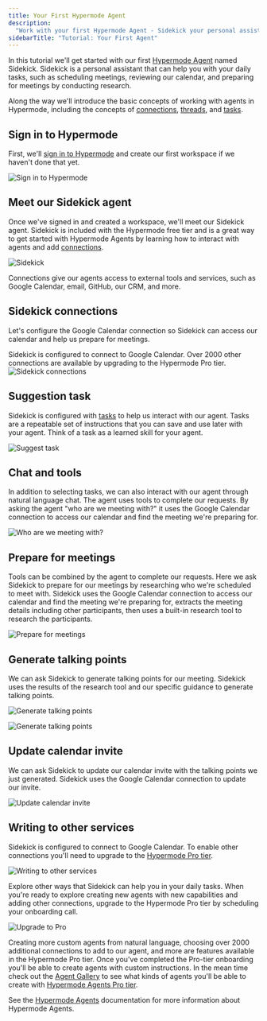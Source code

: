 ```yaml
---
title: Your First Hypermode Agent
description:
  "Work with your first Hypermode Agent - Sidekick your personal assistant"
sidebarTitle: "Tutorial: Your First Agent"
---
```


In this tutorial we'll get started with our first
[Hypermode Agent](/agents/introduction) named Sidekick. Sidekick is a personal
assistant that can help you with your daily tasks, such as scheduling meetings,
reviewing our calendar, and preparing for meetings by conducting research.

Along the way we'll introduce the basic concepts of working with agents in
Hypermode, including the concepts of [connections](/agents/connections),
[threads](/agents/work), and [tasks](/agents/tasks).

## Sign in to Hypermode

First, we'll [sign in to Hypermode](https://hypermode.com/login) and create our
first workspace if we haven't done that yet.

![Sign in to Hypermode](/images/tutorials/first-hypermode-agent/login.png)

## Meet our Sidekick agent

Once we've signed in and created a workspace, we'll meet our Sidekick agent.
Sidekick is included with the Hypermode free tier and is a great way to get
started with Hypermode Agents by learning how to interact with agents and add
[connections](/agents/connections).

![Sidekick](/images/tutorials/first-hypermode-agent/sidekick.png)

Connections give our agents access to external tools and services, such as
Google Calendar, email, GitHub, our CRM, and more.

## Sidekick connections

Let's configure the Google Calendar connection so Sidekick can access our
calendar and help us prepare for meetings.

<Tip>
  Sidekick is configured to connect to Google Calendar. Over 2000 other
  connections are available by upgrading to the Hypermode Pro tier.
</Tip>
<img
  src="/images/tutorials/first-hypermode-agent/sidekick-connections.png"
  alt="Sidekick connections"
  style={{ width: "100%", maxWidth: "300px" }}
/>

## Suggestion task

Sidekick is configured with [tasks](/agents/tasks) to help us interact with our
agent. Tasks are a repeatable set of instructions that you can save and use
later with your agent. Think of a task as a learned skill for your agent.

![Suggest task](/images/tutorials/first-hypermode-agent/suggest-task.png)

## Chat and tools

In addition to selecting tasks, we can also interact with our agent through
natural language chat. The agent uses tools to complete our requests. By asking
the agent "who are we meeting with?" it uses the Google Calendar connection to
access our calendar and find the meeting we're preparing for.

![Who are we meeting with?](/images/tutorials/first-hypermode-agent/who-meetings.png)

## Prepare for meetings

Tools can be combined by the agent to complete our requests. Here we ask
Sidekick to prepare for our meetings by researching who we're scheduled to meet
with. Sidekick uses the Google Calendar connection to access our calendar and
find the meeting we're preparing for, extracts the meeting details including
other participants, then uses a built-in research tool to research the
participants.

![Prepare for meetings](/images/tutorials/first-hypermode-agent/prepare-for-meetings.png)

## Generate talking points

We can ask Sidekick to generate talking points for our meeting. Sidekick uses
the results of the research tool and our specific guidance to generate talking
points.

![Generate talking points](/images/tutorials/first-hypermode-agent/talking-points-1.png)

![Generate talking points](/images/tutorials/first-hypermode-agent/talking-points.png)

## Update calendar invite

We can ask Sidekick to update our calendar invite with the talking points we
just generated. Sidekick uses the Google Calendar connection to update our
invite.

![Update calendar invite](/images/tutorials/first-hypermode-agent/save-to-calendar.png)

## Writing to other services

Sidekick is configured to connect to Google Calendar. To enable other
connections you'll need to upgrade to the
[Hypermode Pro tier](https://hypermode.com/pricing).

![Writing to other services](/images/tutorials/first-hypermode-agent/save-to-notion.png)

Explore other ways that Sidekick can help you in your daily tasks. When you're
ready to explore creating new agents with new capabilities and adding other
connections, upgrade to the Hypermode Pro tier by scheduling your onboarding
call.

![Upgrade to Pro](images/tutorials/first-hypermode-agent/upgrade-to-pro-button.png)

Creating more custom agents from natural language, choosing over 2000 additional
connections to add to our agent, and more are features available in the
Hypermode Pro tier. Once you've completed the Pro-tier onboarding you'll be able
to create agents with custom instructions. In the mean time check out the
[Agent Gallery](/agents/example-agents) to see what kinds of agents you'll be
able to create with [Hypermode Agents Pro tier](https://hypermode.com/pricing).

See the [Hypermode Agents](/agents/introduction) documentation for more
information about Hypermode Agents.

